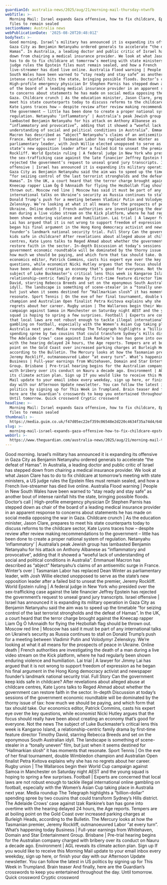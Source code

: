 ```yaml
---
guardianId: australia-news/2025/aug/21/morning-mail-thursday-ntwnfb
webTitle: >-
  Morning Mail: Israel expands Gaza offensive, how to fix childcare, Epstein
  files to remain sealed
sectionName: Australia news
webPublicationDate: '2025-08-20T20:48:01Z'
bodyText: >-
  Good morning. Israel’s military has announced it is expanding its offensive in
  Gaza City as Benjamin Netanyahu ordered generals to accelerate “the defeat of
  Hamas”. In Australia, a leading doctor and public critic of Israel has stepped
  down from chairing a medical insurance provider. We look at what Jason Clare
  has to do to fix childcare at tomorrow’s meeting with state ministers, a US
  judge rules the Epstein files must remain sealed, and how a French
  live-streamer has died live online. Australia Flood warning | People in New
  South Wales have been warned to “stay ready and stay safe” as another bout of
  intense rainfall hits the state, bringing possible floods. Doctor’s call |
  High-profile emergency physician Dr Stephen Parnis has stepped down as chair
  of the board of a leading medical insurance provider in an apparent response
  to concerns about statements he has made on social media opposing the war in
  Gaza. Childcare crunch | As the education minister, Jason Clare, prepares to
  meet his state counterparts today to discuss reforms to the childcare sector,
  Kate Lyons traces how – despite review after review making recommendations to
  the government – little has been done to create a proper national system of
  regulation. Netanyahu ‘inflammatory’ | Australia’s peak Jewish group has
  lambasted Benjamin Netanyahu for his attack on Anthony Albanese as
  “inflammatory and provocative”, adding that it showed a “woeful lack of
  understanding of social and political conditions in Australia”. Emmanuel
  Macron has described as “abject” Netanyahu’s claims of an antisemitic surge in
  France. Winter’s over | Tasmanian Labor has replaced Dean Winter as
  parliamentary leader, with Josh Willie elected unopposed to serve as the
  state’s new opposition leader after a failed bid to unseat the premier, Jeremy
  Rockliff. World Epstein ruling | A federal judge in New York who presided over
  the sex-trafficking case against the late financier Jeffrey Epstein has
  rejected the government’s request to unseal grand jury transcripts. Israel
  offensive | Israel has announced it is expanding its military operation in
  Gaza City as Benjamin Netanyahu said the aim was to speed up the timetable
  “for seizing control of the last terrorist strongholds and the defeat of
  Hamas”. In the UK, a court heard that the terror charge brought against the
  Kneecap rapper Liam Óg Ó hAnnaidh for flying the Hezbollah flag should be
  thrown out. Moscow red line | Moscow has said it must be part of any
  international talks on Ukraine’s security as Russia continues to stall on
  Donald Trump’s push for a meeting between Vladimir Putin and Volodymyr
  Zelenskyy. We’re looking at what it all means for the prospects of peace in
  Ukraine. Online death | French authorities are investigating the death of a
  man during a live video stream on the Kick platform, where he had regularly
  been shown enduring violence and humiliation. Lai trial | A lawyer for Jimmy
  Lai has argued that it is not wrong to support freedom of expression as he
  began his final argument in the Hong Kong democracy activist and newspaper
  founder’s landmark national security trial. Full Story Can the government keep
  kids safe in childcare? After revelations about alleged abuse at childcare
  centres, Kate Lyons talks to Reged Ahmad about whether the government can
  restore faith in the sector. In-depth Discussion at today’s sessions of the
  government economic roundtable will be dominated by the thorny issue of tax:
  how much we should be paying, and which form that tax should take. Our
  economics editor, Patrick Commins, casts his expert eye over the key
  questions, while economist Nicki Hutley argues that the focus should really
  have been about creating an economy that’s good for everyone. Not the news The
  subject of Luke Buckmaster’s critical lens this week is Kangaroo Island, a
  relationship-centric family drama by first-time feature director Timothy
  David, starring Rebecca Breeds and set on the eponymous South Australian
  idyll. The landscape is something of scene-stealer in a “tonally uneven” film,
  but just when it seems destined for “Hallmarkian slosh” it has moments that
  resonate. Sport Tennis | On the eve of her final tournament, double Wimbledon
  champion and Australian Open finalist Petra Kvitova explains why she has no
  regrets about her career. Rugby union | The Wallaroos begin their World Cup
  campaign against Samoa in Manchester on Saturday night AEST and the young
  squad is hoping to spring a few surprises. Football | Experts are concerned
  that local laws are not robust enough to tackle illegal international online
  gambling on football, especially with the Women’s Asian Cup taking place in
  Australia next year. Media roundup The Telegraph highlights a “billion-dollar”
  spending spree by two cousins that could transform Sydney’s Hills district.
  The Adelaide Crows’ case against Izak Rankine’s ban has gone into overtime
  with the hearing delayed 24 hours, the Age reports. Tempers are at boiling
  point on the Gold Coast over increased parking charges at Burleigh Heads,
  according to the Bulletin. The Mercury looks at how the Tasmanian premier,
  Jeremy Rockliff, outmanoeuvred Labor “at every turn”. What’s happening today
  Business | Full-year earnings from Whitehaven, Domain and Star Entertainment
  Group. Brisbane | Pre-trial hearing begins for the Australian company charged
  with bribery over its conduct on Nauru a decade ago. Environment | AGL reveals
  its climate action plan. Sign up If you would like to receive this Morning
  Mail update to your email inbox every weekday, sign up here, or finish your
  day with our Afternoon Update newsletter. You can follow the latest in US
  politics by signing up for This Week in Trumpland. Brain teaser And finally,
  here are the Guardian’s crosswords to keep you entertained throughout the day.
  Until tomorrow. Quick crossword Cryptic crossword
headline: >-
  Morning Mail: Israel expands Gaza offensive, how to fix childcare, Epstein
  files to remain sealed
thumbnail: >-
  https://media.guim.co.uk/f47d05ec22ef359c06548e2d220c4634f35a74d4/648_0_3240_2592/500.jpg
slug: >-
  morning-mail-israel-expands-gaza-offensive-how-to-fix-childcare-epstein-files-to-remain-sealed
webUrl: >-
  https://www.theguardian.com/australia-news/2025/aug/21/morning-mail-thursday-ntwnfb
---
```

Good morning. Israel’s military has announced it is expanding its offensive in Gaza City as Benjamin Netanyahu ordered generals to accelerate “the defeat of Hamas”. In Australia, a leading doctor and public critic of Israel has stepped down from chairing a medical insurance provider. We look at what Jason Clare has to do to fix childcare at tomorrow’s meeting with state ministers, a US judge rules the Epstein files must remain sealed, and how a French live-streamer has died live online. Australia Flood warning | People in New South Wales have been warned to “stay ready and stay safe” as another bout of intense rainfall hits the state, bringing possible floods. Doctor’s call | High-profile emergency physician Dr Stephen Parnis has stepped down as chair of the board of a leading medical insurance provider in an apparent response to concerns about statements he has made on social media opposing the war in Gaza. Childcare crunch | As the education minister, Jason Clare, prepares to meet his state counterparts today to discuss reforms to the childcare sector, Kate Lyons traces how – despite review after review making recommendations to the government – little has been done to create a proper national system of regulation. Netanyahu ‘inflammatory’ | Australia’s peak Jewish group has lambasted Benjamin Netanyahu for his attack on Anthony Albanese as “inflammatory and provocative”, adding that it showed a “woeful lack of understanding of social and political conditions in Australia”. Emmanuel Macron has described as “abject” Netanyahu’s claims of an antisemitic surge in France. Winter’s over | Tasmanian Labor has replaced Dean Winter as parliamentary leader, with Josh Willie elected unopposed to serve as the state’s new opposition leader after a failed bid to unseat the premier, Jeremy Rockliff. World Epstein ruling | A federal judge in New York who presided over the sex-trafficking case against the late financier Jeffrey Epstein has rejected the government’s request to unseal grand jury transcripts. Israel offensive | Israel has announced it is expanding its military operation in Gaza City as Benjamin Netanyahu said the aim was to speed up the timetable “for seizing control of the last terrorist strongholds and the defeat of Hamas”. In the UK, a court heard that the terror charge brought against the Kneecap rapper Liam Óg Ó hAnnaidh for flying the Hezbollah flag should be thrown out. Moscow red line | Moscow has said it must be part of any international talks on Ukraine’s security as Russia continues to stall on Donald Trump’s push for a meeting between Vladimir Putin and Volodymyr Zelenskyy. We’re looking at what it all means for the prospects of peace in Ukraine. Online death | French authorities are investigating the death of a man during a live video stream on the Kick platform, where he had regularly been shown enduring violence and humiliation. Lai trial | A lawyer for Jimmy Lai has argued that it is not wrong to support freedom of expression as he began his final argument in the Hong Kong democracy activist and newspaper founder’s landmark national security trial. Full Story Can the government keep kids safe in childcare? After revelations about alleged abuse at childcare centres, Kate Lyons talks to Reged Ahmad about whether the government can restore faith in the sector. In-depth Discussion at today’s sessions of the government economic roundtable will be dominated by the thorny issue of tax: how much we should be paying, and which form that tax should take. Our economics editor, Patrick Commins, casts his expert eye over the key questions, while economist Nicki Hutley argues that the focus should really have been about creating an economy that’s good for everyone. Not the news The subject of Luke Buckmaster’s critical lens this week is Kangaroo Island, a relationship-centric family drama by first-time feature director Timothy David, starring Rebecca Breeds and set on the eponymous South Australian idyll. The landscape is something of scene-stealer in a “tonally uneven” film, but just when it seems destined for “Hallmarkian slosh” it has moments that resonate. Sport Tennis | On the eve of her final tournament, double Wimbledon champion and Australian Open finalist Petra Kvitova explains why she has no regrets about her career. Rugby union | The Wallaroos begin their World Cup campaign against Samoa in Manchester on Saturday night AEST and the young squad is hoping to spring a few surprises. Football | Experts are concerned that local laws are not robust enough to tackle illegal international online gambling on football, especially with the Women’s Asian Cup taking place in Australia next year. Media roundup The Telegraph highlights a “billion-dollar” spending spree by two cousins that could transform Sydney’s Hills district. The Adelaide Crows’ case against Izak Rankine’s ban has gone into overtime with the hearing delayed 24 hours, the Age reports. Tempers are at boiling point on the Gold Coast over increased parking charges at Burleigh Heads, according to the Bulletin. The Mercury looks at how the Tasmanian premier, Jeremy Rockliff, outmanoeuvred Labor “at every turn”. What’s happening today Business | Full-year earnings from Whitehaven, Domain and Star Entertainment Group. Brisbane | Pre-trial hearing begins for the Australian company charged with bribery over its conduct on Nauru a decade ago. Environment | AGL reveals its climate action plan. Sign up If you would like to receive this Morning Mail update to your email inbox every weekday, sign up here, or finish your day with our Afternoon Update newsletter. You can follow the latest in US politics by signing up for This Week in Trumpland. Brain teaser And finally, here are the Guardian’s crosswords to keep you entertained throughout the day. Until tomorrow. Quick crossword Cryptic crossword
